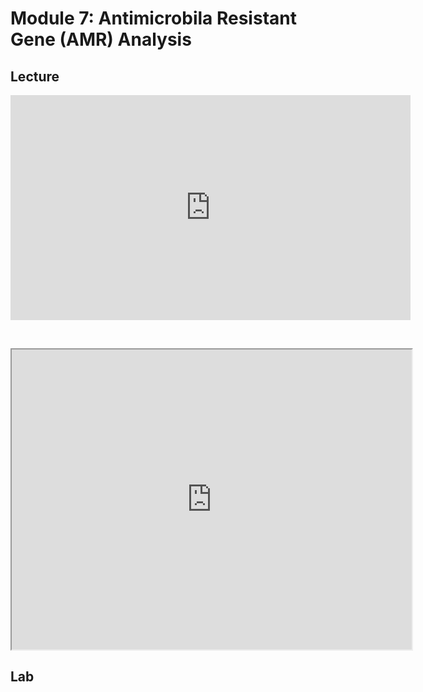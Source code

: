 # Module 7: Antimicrobila Resistant Gene (AMR) Analysis

## Lecture

<iframe width="640" height="360" src="https://www.youtube.com/embed/Z4gAAYRExSg?si=6nAQb121rewPEx1E" title="YouTube video player" frameborder="0" allow="accelerometer; autoplay; clipboard-write; encrypted-media; gyroscope; picture-in-picture; web-share" referrerpolicy="strict-origin-when-cross-origin" allowfullscreen></iframe>

<br>

<iframe src="https://drive.google.com/file/d/1xfGDFM8iPn14xAEyPz1e2OHw2Jv5Qp1G/preview" width="640" height="480" allow="autoplay"></iframe>

## Lab

